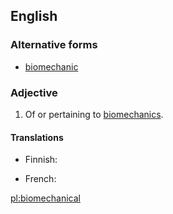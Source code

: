 ==English==

===Alternative forms===
* [[biomechanic]]
===Adjective===
{{en-adj}}

# Of or pertaining to [[biomechanics]]. 

====Translations====
{{trans-top|of or pertaining to biomechanics}}
* Finnish: {{t|fi|biomekaaninen}}
{{trans-mid}}
* French: {{t+|fr|biomécanique|f}}
{{trans-bottom}}

[[pl:biomechanical]]